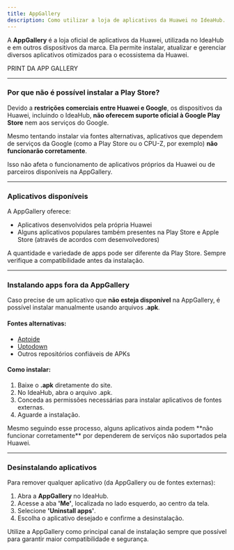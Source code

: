 ```yaml
---
title: AppGallery
description: Como utilizar a loja de aplicativos da Huawei no IdeaHub.
---
```


A **AppGallery** é a loja oficial de aplicativos da Huawei, utilizada no IdeaHub e em outros dispositivos da marca. Ela permite instalar, atualizar e gerenciar diversos aplicativos otimizados para o ecossistema da Huawei.

PRINT DA APP GALLERY

---

### Por que não é possível instalar a Play Store?

Devido a **restrições comerciais entre Huawei e Google**, os dispositivos da Huawei, incluindo o IdeaHub, **não oferecem suporte oficial à Google Play Store** nem aos serviços do Google.

Mesmo tentando instalar via fontes alternativas, aplicativos que dependem de serviços da Google (como a Play Store ou o CPU-Z, por exemplo) **não funcionarão corretamente**.

<Note>
Isso não afeta o funcionamento de aplicativos próprios da Huawei ou de parceiros disponíveis na AppGallery.
</Note>

---

### Aplicativos disponíveis

A AppGallery oferece:

- Aplicativos desenvolvidos pela própria Huawei
- Alguns aplicativos populares também presentes na Play Store e Apple Store (através de acordos com desenvolvedores)

<Note>
A quantidade e variedade de apps pode ser diferente da Play Store. Sempre verifique a compatibilidade antes da instalação.
</Note>

---

### Instalando apps fora da AppGallery

Caso precise de um aplicativo que **não esteja disponível** na AppGallery, é possível instalar manualmente usando arquivos **.apk**.

#### Fontes alternativas:

- [Aptoide](https://www.aptoide.com/)
- [Uptodown](https://www.uptodown.com/)
- Outros repositórios confiáveis de APKs

#### Como instalar:

1. Baixe o **.apk** diretamente do site.
2. No IdeaHub, abra o arquivo .apk.
3. Conceda as permissões necessárias para instalar aplicativos de fontes externas.
4. Aguarde a instalação.

<Note>
Mesmo seguindo esse processo, alguns aplicativos ainda podem **não funcionar corretamente** por dependerem de serviços não suportados pela Huawei.
</Note>

---

### Desinstalando aplicativos

Para remover qualquer aplicativo (da AppGallery ou de fontes externas):

1. Abra a **AppGallery** no IdeaHub.
2. Acesse a aba **'Me'**, localizada no lado esquerdo, ao centro da tela.
3. Selecione **'Uninstall apps'**.
4. Escolha o aplicativo desejado e confirme a desinstalação.

<Note>
  Utilize a AppGallery como principal canal de instalação sempre que possível para garantir maior compatibilidade e segurança.
</Note>
